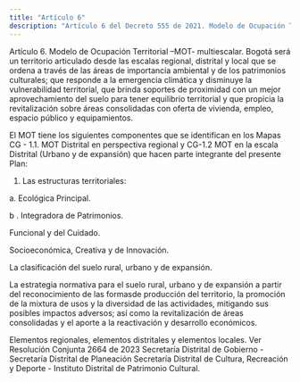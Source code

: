 ```yaml
---
title: "Artículo 6"
description: "Artículo 6 del Decreto 555 de 2021. Modelo de Ocupación Territorial –MOT- multiescalar."
---
```


Artículo 6. Modelo de Ocupación Territorial –MOT- multiescalar. Bogotá será un territorio articulado desde las escalas regional, distrital y local que se ordena a través de las áreas de importancia ambiental y de los patrimonios culturales; que responde a la emergencia climática y disminuye la vulnerabilidad territorial, que brinda soportes de proximidad con un mejor aprovechamiento del suelo para tener equilibrio territorial y que propicia la revitalización sobre áreas consolidadas con oferta de vivienda, empleo, espacio público y equipamientos.
 
El MOT tiene los siguientes componentes que se identifican en los Mapas CG - 1.1. MOT Distrital en perspectiva regional y CG-1.2 MOT en la escala Distrital (Urbano y de expansión) que hacen parte integrante del presente Plan:
 
1. Las estructuras territoriales:
 
a. Ecológica Principal.
 
b . Integradora de Patrimonios.
 
Funcional y del Cuidado.
 
Socioeconómica, Creativa y de Innovación.
 
La clasificación del suelo rural, urbano y de expansión.
 
La estrategia normativa para el suelo rural, urbano y de expansión a partir del reconocimiento de las formasde producción del territorio, la promoción de la mixtura de usos y la diversidad de las actividades, mitigando sus posibles impactos adversos; así como la revitalización de áreas consolidadas y el aporte a la reactivación y desarrollo económicos.
 
Elementos regionales, elementos distritales y elementos locales.
Ver Resolución Conjunta 2664 de 2023 Secretaría Distrital de Gobierno - Secretaría Distrital de Planeación  Secretaría Distrital de Cultura, Recreación y Deporte - Instituto Distrital de Patrimonio Cultural.
